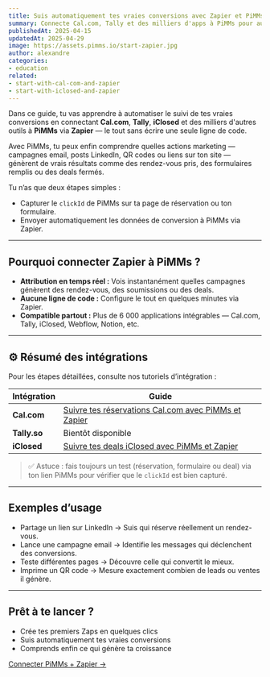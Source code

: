 ```yaml
---
title: Suis automatiquement tes vraies conversions avec Zapier et PiMMs
summary: Connecte Cal.com, Tally et des milliers d'apps à PiMMs pour automatiser ton suivi des conversions sans écrire une seule ligne de code.
publishedAt: 2025-04-15
updatedAt: 2025-04-29
image: https://assets.pimms.io/start-zapier.jpg
author: alexandre
categories:
- education
related:
- start-with-cal-com-and-zapier
- start-with-iclosed-and-zapier
---
```


Dans ce guide, tu vas apprendre à automatiser le suivi de tes vraies conversions en connectant **Cal.com**, **Tally**, **iClosed** et des milliers d'autres outils à **PiMMs** via **Zapier** — le tout sans écrire une seule ligne de code.

Avec PiMMs, tu peux enfin comprendre quelles actions marketing — campagnes email, posts LinkedIn, QR codes ou liens sur ton site — génèrent de vrais résultats comme des rendez-vous pris, des formulaires remplis ou des deals fermés.

Tu n’as que deux étapes simples :

- Capturer le `clickId` de PiMMs sur ta page de réservation ou ton formulaire.
- Envoyer automatiquement les données de conversion à PiMMs via Zapier.

---

## Pourquoi connecter Zapier à PiMMs ?

- **Attribution en temps réel :** Vois instantanément quelles campagnes génèrent des rendez-vous, des soumissions ou des deals.
- **Aucune ligne de code :** Configure le tout en quelques minutes via Zapier.
- **Compatible partout :** Plus de 6 000 applications intégrables — Cal.com, Tally, iClosed, Webflow, Notion, etc.

---

## ⚙️ Résumé des intégrations

Pour les étapes détaillées, consulte nos tutoriels d’intégration :

| Intégration   | Guide |
|---------------|-------|
| **Cal.com**   | [Suivre tes réservations Cal.com avec PiMMs et Zapier](/blog/start-with-cal-com-and-zapier) |
| **Tally.so**  | Bientôt disponible |
| **iClosed**   | [Suivre tes deals iClosed avec PiMMs et Zapier](/blog/start-with-iclosed-and-zapier) |

> ✅ Astuce : fais toujours un test (réservation, formulaire ou deal) via ton lien PiMMs pour vérifier que le `clickId` est bien capturé.

---

## Exemples d’usage

- Partage un lien sur LinkedIn → Suis qui réserve réellement un rendez-vous.
- Lance une campagne email → Identifie les messages qui déclenchent des conversions.
- Teste différentes pages → Découvre celle qui convertit le mieux.
- Imprime un QR code → Mesure exactement combien de leads ou ventes il génère.

---

## Prêt à te lancer ?

- Crée tes premiers Zaps en quelques clics  
- Suis automatiquement tes vraies conversions  
- Comprends enfin ce qui génère ta croissance

[Connecter PiMMs + Zapier →](https://pim.ms/zapier)
